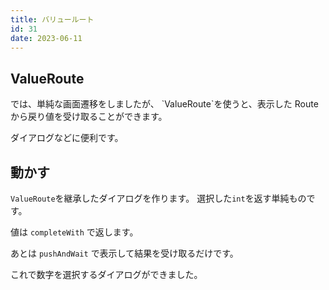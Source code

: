 ```yaml
---
title: バリュールート
id: 31
date: 2023-06-11
---
```



## ValueRoute

<ExampleLink slug="router" />
では、単純な画面遷移をしましたが、 `ValueRoute`を使うと、表示した Route から戻り値を受け取ることができます。

ダイアログなどに便利です。

<DocLink document="https://docs.flame-engine.org/latest/flame/router.html#valueroute" />
<DocLink reference="https://pub.dev/documentation/flame/latest/game/ValueRoute-class.html" />

## 動かす

`ValueRoute`を継承したダイアログを作ります。
選択した`int`を返す単純ものです。

値は `completeWith` で返します。

<ExampleCode file="value_route/game.dart" label="value_route1" />

あとは `pushAndWait` で表示して結果を受け取るだけです。

<ExampleCode file="value_route/game.dart" label="value_route2" />

これで数字を選択するダイアログができました。
